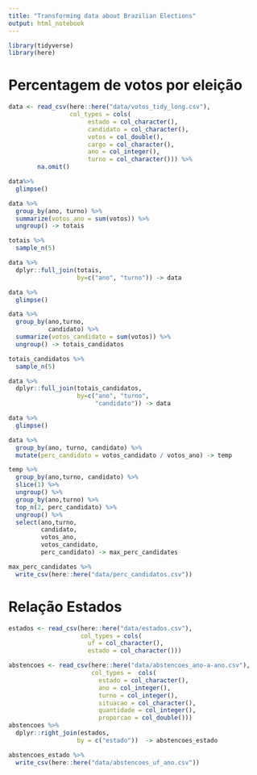 ```yaml
---
title: "Transforming data about Brazilian Elections"
output: html_notebook
---
```



```r
library(tidyverse)
library(here)
```

# Percentagem de votos por eleição

```r
data <- read_csv(here::here("data/votos_tidy_long.csv"),
                 col_types = cols(
                      estado = col_character(),
                      candidato = col_character(),
                      votos = col_double(),
                      cargo = col_character(),
                      ano = col_integer(),
                      turno = col_character())) %>% 
        na.omit()

data%>% 
  glimpse()
```

```r
data %>%
  group_by(ano, turno) %>%
  summarize(votos_ano = sum(votos)) %>%
  ungroup() -> totais

totais %>% 
  sample_n(5)
```

```r
data %>%
  dplyr::full_join(totais, 
                   by=c("ano", "turno")) -> data

data %>%
  glimpse()
```

```r
data %>%
  group_by(ano,turno,
           candidato) %>%
  summarize(votos_candidato = sum(votos)) %>%
  ungroup() -> totais_candidatos

totais_candidatos %>% 
  sample_n(5)
```

```r
data %>%
  dplyr::full_join(totais_candidatos, 
                   by=c("ano", "turno",
                        "candidato")) -> data

data %>%
  glimpse()
```

```r
data %>%
  group_by(ano, turno, candidato) %>%
  mutate(perc_candidato = votos_candidato / votos_ano) -> temp
```

```r
temp %>%
  group_by(ano,turno, candidato) %>%
  slice(1) %>% 
  ungroup() %>%
  group_by(ano,turno) %>%
  top_n(2, perc_candidato) %>%
  ungroup() %>%
  select(ano,turno,
         candidato, 
         votos_ano, 
         votos_candidato,
         perc_candidato) -> max_perc_candidates
```

```r
max_perc_candidates %>%
  write_csv(here::here("data/perc_candidatos.csv"))
```

# Relação Estados


```r
estados <- read_csv(here::here("data/estados.csv"),
                    col_types = cols(
                      uf = col_character(),
                      estado = col_character()))

abstencoes <- read_csv(here::here("data/abstencoes_ano-a-ano.csv"),
                       col_types =  cols(
                         estado = col_character(),
                         ano = col_integer(),
                         turno = col_integer(),
                         situacao = col_character(),
                         quantidade = col_integer(),
                         proporcao = col_double()))
abstencoes %>% 
  dplyr::right_join(estados,
                   by = c("estado"))  -> abstencoes_estado

abstencoes_estado %>%
  write_csv(here::here("data/abstencoes_uf_ano.csv"))
```

